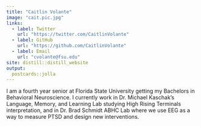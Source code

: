 ---
title: "Caitlin Volante"
image: "cait.pic.jpg"
links:
  - label: Twitter
    url: "https://twitter.com/CaitlinVolante"
  - label: GitHub
    url: "https://github.com/CaitlinVolante"
  - label: Email
    url: "cvolante@fsu.edu"
site: distill::distill_website
output:
  postcards::jolla
---
 
I am a fourth year senior at Florida State University getting my Bachelors in Behavioral Neuroscience. I currently work in Dr. Michael Kaschak's Language, Memory, and Learning Lab studying High Rising Terminals interpretation, and in Dr. Brad Schmidt ABHC Lab where we use EEG as a way to measure PTSD and design new interventions. 
  